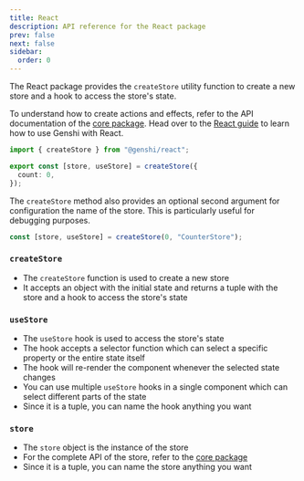 ```yaml
---
title: React
description: API reference for the React package
prev: false
next: false
sidebar:
  order: 0
---
```


The React package provides the `createStore` utility function to create a new store and a hook to access the store's state.

To understand how to create actions and effects, refer to the API documentation of the [core package](/docs/reference/package-core). Head over to the [React guide](/docs/guides/react) to learn how to use Genshi with React.

```ts title="Example"
import { createStore } from "@genshi/react";

export const [store, useStore] = createStore({
  count: 0,
});
```

The `createStore` method also provides an optional second argument for configuration the name of the store. This is particularly useful for debugging purposes.

```ts title="Example"
const [store, useStore] = createStore(0, "CounterStore");
```

### `createStore`

- The `createStore` function is used to create a new store
- It accepts an object with the initial state and returns a tuple with the store and a hook to access the store's state

### `useStore`

- The `useStore` hook is used to access the store's state
- The hook accepts a selector function which can select a specific property or the entire state itself
- The hook will re-render the component whenever the selected state changes
- You can use multiple `useStore` hooks in a single component which can select different parts of the state
- Since it is a tuple, you can name the hook anything you want

### `store`

- The `store` object is the instance of the store
- For the complete API of the store, refer to the [core package](/docs/reference/package-core)
- Since it is a tuple, you can name the store anything you want
